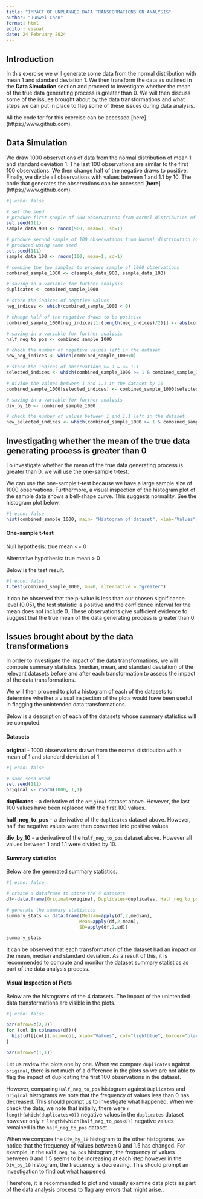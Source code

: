 ```yaml
---
title: "IMPACT OF UNPLANNED DATA TRANSFORMATIONS ON ANALYSIS"
author: "Junwei Chen"
format: html
editor: visual
date: 24 February 2024
---
```


## Introduction

In this exercise we will generate some data from the normal distribution with mean 1 and standard deviation 1. We then transform the data as outlined in the **Data Simulation** section and proceed to investigate whether the mean of the true data generating process is greater than 0. We will then discuss some of the issues brought about by the data transformations and what steps we can put in place to flag some of these issues during data analysis.

All the code for for this exercise can be accessed \[here\](https://www.github.com).

## Data Simulation

We draw 1000 observations of data from the normal distribution of mean 1 and standard deviation 1. The last 100 observations are similar to the first 100 observations. We then change half of the negative draws to positive. Finally, we divide all observations with values between 1 and 1.1 by 10. The code that generates the observations can be accessed \[**here**\](https://www.github.com).

```r
#| echo: false

# set the seed
# produce first sample of 900 observations from Normal distribution of mean 1 and sd 1
set.seed(111)
sample_data_900 <- rnorm(900, mean=1, sd=1)

# produce second sample of 100 observations from Normal distribution of mean 1 and sd 1
# produced using same seed
set.seed(111)
sample_data_100 <- rnorm(100, mean=1, sd=1)

# combine the two samples to produce sample of 1000 observations
combined_sample_1000 <- c(sample_data_900, sample_data_100)

# saving in a variable for further analysis
duplicates <- combined_sample_1000

# store the indices of negative values
neg_indices <- which(combined_sample_1000 < 0)

# change half of the negative draws to be positive
combined_sample_1000[neg_indices[1:(length(neg_indices)/2)]] <- abs(combined_sample_1000[neg_indices[1:(length(neg_indices)/2)]])

# saving in a variable for further analysis
half_neg_to_pos <- combined_sample_1000

# check the number of negative values left in the dataset
new_neg_indices <- which(combined_sample_1000<0)

# store the indices of observations >= 1 & <= 1.1
selected_indices <- which(combined_sample_1000 >= 1 & combined_sample_1000 <= 1.1)

# divide the values between 1 and 1.1 in the dataset by 10
combined_sample_1000[selected_indices] <- combined_sample_1000[selected_indices]/10

# saving in a variable for further analysis
div_by_10 <- combined_sample_1000

# check the number of values between 1 and 1.1 left in the dataset
new_selected_indices <- which(combined_sample_1000 >= 1 & combined_sample_1000 <= 1.1)

```

## Investigating whether the mean of the true data generating process is greater than 0

To investigate whether the mean of the true data generating process is greater than 0, we will use the one-sample t-test.

We can use the one-sample t-test because we have a large sample size of 1000 observations. Furthermore, a visual inspection of the histogram plot of the sample data shows a bell-shape curve. This suggests normality. See the histogram plot below.

```r
#| echo: false
hist(combined_sample_1000, main= "Histogram of dataset", xlab="Values", col="lightblue", border="black")
```

#### One-sample t-test

Null hypothesis: true mean \<= 0

Alternative hypothesis: true mean \> 0

Below is the test result.

```r
#| echo: false
t.test(combined_sample_1000, mu=0, alternative = "greater")
```

It can be observed that the p-value is less than our chosen significance level (0.05), the test statistic is positive and the confidence interval for the mean does not include 0. These observations give sufficient evidence to suggest that the true mean of the data generating process is greater than 0.

## Issues brought about by the data transformations

In order to investigate the impact of the data transformations, we will compute summary statistics (median, mean, and standard deviation) of the relevant datasets before and after each transformation to assess the impact of the data transformations.

We will then proceed to plot a histogram of each of the datasets to determine whether a visual inspection of the plots would have been useful in flagging the unintended data transformations.

Below is a description of each of the datasets whose summary statistics will be computed.

#### Datasets

**original** - 1000 observations drawn from the normal distribution with a mean of 1 and standard deviation of 1.

```r
#| echo: false

# same seed used
set.seed(111)
original <- rnorm(1000, 1,1)
```

**duplicates** - a derivative of the `original` dataset above. However, the last 100 values have been replaced with the first 100 values.

**half_neg_to_pos** - a derivative of the `duplicates` dataset above. However, half the negative values were then converted into positive values.

**div_by_10** - a derivative of the `half_neg_to_pos` dataset above. However all values between 1 and 1.1 were divided by 10.

#### Summary statistics

Below are the generated summary statistics.

```r
#| echo: false

# create a dataframe to store the 4 datasets
df<-data.frame(Original=original, Duplicates=duplicates, Half_neg_to_pos=half_neg_to_pos, Div_by_10=div_by_10)

# generate the summary statistics
summary_stats <- data.frame(Median=apply(df,2,median),
                           Mean=apply(df,2,mean),
                           SD=apply(df,2,sd))

summary_stats
```

It can be observed that each transformation of the dataset had an impact on the mean, median and standard deviation. As a result of this, it is recommended to compute and monitor the dataset summary statistics as part of the data analysis process.

#### Visual Inspection of Plots

Below are the histograms of the 4 datasets. The impact of the unintended data transformations are visible in the plots.

```r
#| echo: false

par(mfrow=c(2,2))
for (col in colnames(df)){
  hist(df[[col]],main=col, xlab="Values", col="lightblue", border="black")
}

par(mfrow=c(1,1))
```

Let us review the plots one by one. When we compare `duplicates` against `original`, there is not much of a difference in the plots so we are not able to flag the impact of duplicating the first 100 observations in the dataset.

However, comparing `Half_neg_to_pos` histogram against `Duplicates` and `Original` histograms we note that the frequency of values less than 0 has decreased. This should prompt us to investigate what happened. When we check the data, we note that initially, there were `r length(which(duplicates<0))` negative values in the `duplicates` dataset however only `r length(which(half_neg_to_pos<0))` negative values remained in the `half_neg_to_pos` dataset.

When we compare the `Div_by_10` histogram to the other histograms, we notice that the frequency of values between 0 and 1.5 has changed. For example, in the `Half_neg_to_pos` histogram, the frequency of values between 0 and 1.5 seems to be increasing at each step however in the `Div_by_10` histogram, the frequency is decreasing. This should prompt an investigation to find out what happened.

Therefore, it is recommended to plot and visually examine data plots as part of the data analysis process to flag any errors that might arise..
